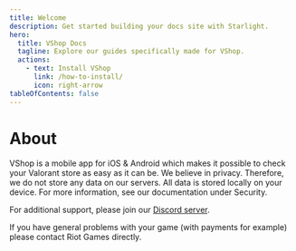 ```yaml
---
title: Welcome
description: Get started building your docs site with Starlight.
hero:
  title: VShop Docs
  tagline: Explore our guides specifically made for VShop.
  actions:
    - text: Install VShop
      link: /how-to-install/
      icon: right-arrow
tableOfContents: false
---
```


# About

VShop is a mobile app for iOS & Android which makes it possible to check your Valorant store as easy as it can be. We believe in privacy. Therefore, we do not store any data on our servers. All data is stored locally on your device. For more information, see our documentation under Security.

For additional support, please join our [Discord server](https://vshop.one/discord).

If you have general problems with your game (with payments for example) please contact Riot Games directly.

